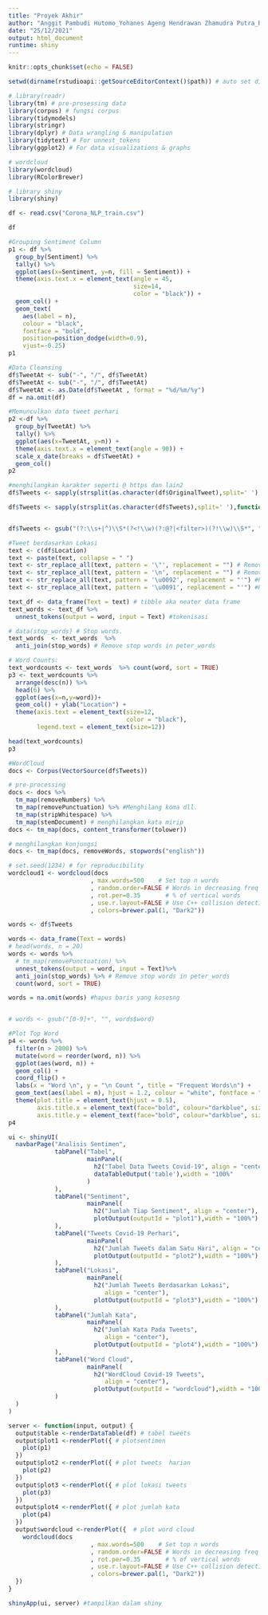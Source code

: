 ```yaml
---
title: "Proyek Akhir"
author: "Anggit Pambudi Hutomo_Yohanes Ageng Hendrawan Zhamudra Putra_Ravelino Naufal P"
date: "25/12/2021"
output: html_document
runtime: shiny
---
```


```r
knitr::opts_chunk$set(echo = FALSE)
```

```r
setwd(dirname(rstudioapi::getSourceEditorContext()$path)) # auto set directory

# library(readr)
library(tm) # pre-prosessing data
library(corpus) # fungsi corpus
library(tidymodels)
library(stringr)
library(dplyr) # Data wrangling & manipulation
library(tidytext) # For unnest_tokens
library(ggplot2) # For data visualizations & graphs

# wordcloud
library(wordcloud)
library(RColorBrewer)

# library shiny
library(shiny)

```

```r
df <- read.csv("Corona_NLP_train.csv")

df
```

```r
#Grouping Sentiment Column
p1 <- df %>%
  group_by(Sentiment) %>% 
  tally() %>% 
  ggplot(aes(x=Sentiment, y=n, fill = Sentiment)) +
  theme(axis.text.x = element_text(angle = 45, 
                                   size=14,
                                   color = "black")) +
  geom_col() +
  geom_text(
    aes(label = n), 
    colour = "black", 
    fontface = "bold",
    position=position_dodge(width=0.9), 
    vjust=-0.25)
p1
```


```r
#Data Cleansing
df$TweetAt <- sub("-", "/", df$TweetAt)
df$TweetAt <- sub("-", "/", df$TweetAt)
df$TweetAt <- as.Date(df$TweetAt , format = "%d/%m/%y")
df = na.omit(df)
```

```r
#Memunculkan data tweet perhari
p2 <-df %>%
  group_by(TweetAt) %>% 
  tally() %>%
  ggplot(aes(x=TweetAt, y=n)) +
  theme(axis.text.x = element_text(angle = 90)) +
  scale_x_date(breaks = df$TweetAt) + 
  geom_col()
p2
```

```r
#menghilangkan karakter seperti @ https dan lain2
df$Tweets <- sapply(strsplit(as.character(df$OriginalTweet),split=' '),function(s) paste(s[!grepl('^@',s)],collapse=' ')) 

df$Tweets <- sapply(strsplit(as.character(df$Tweets),split=' '),function(s) paste(s[!grepl('^https:',s)],collapse=' '))


df$Tweets <- gsub("(?:\\s+|^)\\S*(?<!\\w)(?:@?|<filter>)(?!\\w)\\S*", "", df$Tweets, perl=TRUE)
```

```r
#Tweet berdasarkan Lokasi
text <- c(df$Location)
text <- paste(text, collapse = " ")
text <- str_replace_all(text, pattern = '\"', replacement = "") # Remove slashes
text <- str_replace_all(text, pattern = '\n', replacement = "") # Remove \n
text <- str_replace_all(text, pattern = '\u0092', replacement = "'") #Replace with quote
text <- str_replace_all(text, pattern = '\u0091', replacement = "'") #Replace with quote

text_df <- data_frame(Text = text) # tibble aka neater data frame
text_words <- text_df %>% 
  unnest_tokens(output = word, input = Text) #tokenisasi

# data(stop_words) # Stop words.
text_words  <- text_words  %>%
  anti_join(stop_words) # Remove stop words in peter_words

# Word Counts:
text_wordcounts <- text_words  %>% count(word, sort = TRUE)
p3 <- text_wordcounts %>% 
  arrange(desc(n)) %>% 
  head(6) %>% 
  ggplot(aes(x=n,y=word))+
  geom_col() + ylab("Location") +
  theme(axis.text = element_text(size=12,
                                 color = "black"),
        legend.text = element_text(size=12))

head(text_wordcounts)
p3
```

```r
#WordCloud
docs <- Corpus(VectorSource(df$Tweets))

# pre-processing
docs <- docs %>%
  tm_map(removeNumbers) %>%
  tm_map(removePunctuation) %>% #Menghilang koma dll.
  tm_map(stripWhitespace) %>%
  tm_map(stemDocument) # menghilangkan kata mirip
docs <- tm_map(docs, content_transformer(tolower))

# menghilangkan konjungsi
docs <- tm_map(docs, removeWords, stopwords("english"))

# set.seed(1234) # for reproducibility 
wordcloud1 <- wordcloud(docs
                       , max.words=500    # Set top n words
                       , random.order=FALSE # Words in decreasing freq
                       , rot.per=0.35       # % of vertical words
                       , use.r.layout=FALSE # Use C++ collision detection
                       , colors=brewer.pal(1, "Dark2"))
```

```r
words <- df$Tweets

words <- data_frame(Text = words)
# head(words, n = 20)
words <- words %>%
  # tm_map(removePunctuation) %>%
  unnest_tokens(output = word, input = Text)%>%
  anti_join(stop_words) %>% # Remove stop words in peter_words
  count(word, sort = TRUE)

words = na.omit(words) #hapus baris yang kososng


# words <- gsub("[0-9]+", "", words$word) 
```

```r
#Plot Top Word
p4 <- words %>% 
  filter(n > 2000) %>% 
  mutate(word = reorder(word, n)) %>% 
  ggplot(aes(word, n)) + 
  geom_col() +
  coord_flip() +
  labs(x = "Word \n", y = "\n Count ", title = "Frequent Words\n") +
  geom_text(aes(label = n), hjust = 1.2, colour = "white", fontface = "bold") +
  theme(plot.title = element_text(hjust = 0.5), 
        axis.title.x = element_text(face="bold", colour="darkblue", size = 12),
        axis.title.y = element_text(face="bold", colour="darkblue", size = 12))
p4
```

```r
ui <- shinyUI(
  navbarPage("Analisis Sentimen",
             tabPanel("Tabel",
                      mainPanel(
                        h2("Tabel Data Tweets Covid-19", align = "center"),
                        dataTableOutput('table'),width = "100%"
                      )
             ),
             tabPanel("Sentiment",
                      mainPanel(
                        h2("Jumlah Tiap Sentiment", align = "center"),
                        plotOutput(outputId = "plot1"),width = "100%")
             ),
             tabPanel("Tweets Covid-19 Perhari",
                      mainPanel(
                        h2("Jumlah Tweets dalam Satu Hari", align = "center"),
                        plotOutput(outputId = "plot2"),width = "100%")
             ),
             tabPanel("Lokasi",
                      mainPanel(
                        h2("Jumlah Tweets Berdasarkan Lokasi", 
                           align = "center"),
                        plotOutput(outputId = "plot3"),width = "100%")
             ),
             tabPanel("Jumlah Kata",
                      mainPanel(
                        h2("Jumlah Kata Pada Tweets", 
                           align = "center"),
                        plotOutput(outputId = "plot4"),width = "100%")
             ),
             tabPanel("Word Cloud",
                      mainPanel(
                        h2("WordCloud Covid-19 Tweets", 
                           align = "center"),
                        plotOutput(outputId = "wordcloud"),width = "100%")
             )
  )
)

server <- function(input, output) {
  output$table <-renderDataTable(df) # tabel tweets
  output$plot1 <-renderPlot({ # plotsentimen
    plot(p1)
  })
  output$plot2 <-renderPlot({ # plot tweets  harian
    plot(p2)
  })
  output$plot3 <-renderPlot({ # plot lokasi tweets
    plot(p3)
  })
  output$plot4 <-renderPlot({ # plot jumlah kata
    plot(p4)
  })
  output$wordcloud <-renderPlot({  # plot word cloud
    wordcloud(docs
                       , max.words=500    # Set top n words
                       , random.order=FALSE # Words in decreasing freq
                       , rot.per=0.35       # % of vertical words
                       , use.r.layout=FALSE # Use C++ collision detection
                       , colors=brewer.pal(1, "Dark2"))
  })
}

```

```r
shinyApp(ui, server) #tampilkan dalam shiny
```